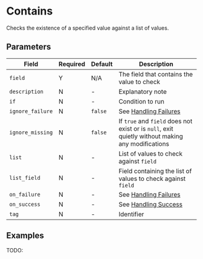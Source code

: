 
# Contains

<Synopsis>
Checks the existence of a specified value against a list of values.
</Synopsis>

## Parameters

|Field|Required|Default|Description|
|---|---|---|---|
|`field`|Y|N/A|The field that contains the value to check|
|`description`|N|-|Explanatory note|
|`if`|N|-|Condition to run|
|`ignore_failure`|N|`false`|See [Handling Failures](../handling-failures.mdx)|
|`ignore_missing`|N|`false`|If `true` and `field` does not exist or is `null`, exit quietly without making any modifications|
|`list`|N|-|List of values to check against `field`|
|`list_field`|N|-|Field containing the list of values to check against `field`|
|`on_failure`|N|-|See [Handling Failures](../handling-failures.mdx)|
|`on_success`|N|-|See [Handling Success](../handling-success.mdx)|
|`tag`|N|-|Identifier|

## Examples

TODO:

